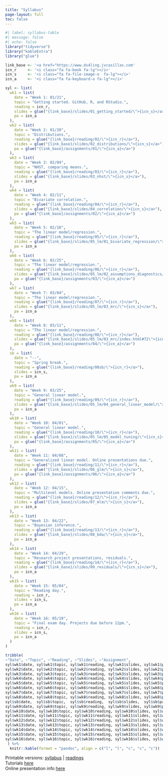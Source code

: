 ```yaml
---
title: "Syllabus"
page-layout: full
toc: false
---
```


```r
#| label: syllabus-table
#| message: false
#| echo: false
library("tidyverse")
library("kableExtra")
library("glue")

link_base <- '<a href="https://www.ds4ling.jvcasillas.com'
icn_r     <- '<i class="fa fa-book fa-lg"></i>'
icn_s     <- '<i class="fa fa-file-image-o  fa-lg"></i>'
icn_a     <- '<i class="fa fa-keyboard-o fa-lg"></i>'

syl <- list(
  wk1 = list(
    date = "Week 1: 01/21", 
    topic = "Getting started. GitHub, R, and RStudio.", 
    reading = icn_r, 
    slides = glue("{link_base}/slides/01_getting_started/\">{icn_s}</a>"), 
    pa = icn_a
  ), 
  wk2 = list(
    date = "Week 2: 01/28", 
    topic = "Distributions.", 
    reading = glue("{link_base}/reading/02/\">{icn_r}</a>"), 
    slides = glue("{link_base}/slides/02_distributions/\">{icn_s}</a>"), 
    pa = glue("{link_base}/assignments/01/\">{icn_a}</a>") 
  ), 
  wk3 = list(
    date = "Week 3: 02/04", 
    topic = "NHST, comparing means.", 
    reading = glue("{link_base}/reading/03/\">{icn_r}</a>"), 
    slides = glue("{link_base}/slides/03_nhst/\">{icn_s}</a>"), 
    pa = icn_a
  ), 
  wk4 = list(
    date = "Week 4: 02/11", 
    topic = "Bivariate correlation.", 
    reading = glue("{link_base}/reading/04/\">{icn_r}</a>"), 
    slides = glue("{link_base}/slides/04_correlation/\">{icn_s}</a>"), 
    pa = glue("{link_base}/assignments/02/\">{icn_a}</a>")
  ), 
  wk5 = list(
    date = "Week 5: 02/18", 
    topic = "The linear model/regression.", 
    reading = glue("{link_base}/reading/05/\">{icn_r}</a>"), 
    slides = glue("{link_base}/slides/05_lm/01_bivariate_regression/\">{icn_s}</a>"), 
    pa = icn_a
  ), 
  wk6 = list(
    date = "Week 6: 02/25", 
    topic = "The linear model/regression.", 
    reading = glue("{link_base}/reading/06/\">{icn_r}</a>"), 
    slides = glue("{link_base}/slides/05_lm/02_assumptions_diagnostics/\">{icn_s}</a>"), 
    pa = glue("{link_base}/assignments/03/\">{icn_a}</a>")
  ), 
  wk7 = list(
    date = "Week 7: 03/04", 
    topic = "The linear model/regression.", 
    reading = glue("{link_base}/reading/07/\">{icn_r}</a>"), 
    slides = glue("{link_base}/slides/05_lm/03_mrc/\">{icn_s}</a>"), 
    pa = icn_a
  ), 
  wk8 = list(
    date = "Week 8: 03/11", 
    topic = "The linear model/regression.", 
    reading = glue("{link_base}/reading/08/\">{icn_r}</a>"), 
    slides = glue("{link_base}/slides/05_lm/03_mrc/index.html#72\">{icn_s}</a>"), 
    pa = glue("{link_base}/assignments/04/\">{icn_a}</a>")
  ), 
  sb = list(
    date = "--", 
    topic = "Spring break.", 
    reading = glue("{link_base}/reading/08sb/\">{icn_r}</a>"), 
    slides = icn_s, 
    pa = icn_a
  ), 
  wk9 = list(
    date = "Week 9: 03/25", 
    topic = "General linear model.", 
    reading = glue("{link_base}/reading/09/\">{icn_r}</a>"), 
    slides = glue("{link_base}/slides/05_lm/04_general_linear_model/\">{icn_s}</a>"), 
    pa = icn_a
  ), 
  wk10 = list(
    date = "Week 10: 04/01", 
    topic = "General linear model.", 
    reading = glue("{link_base}/reading/10/\">{icn_r}</a>"), 
    slides = glue("{link_base}/slides/05_lm/05_model_tuning/\">{icn_s}</a>"), 
    pa = glue("{link_base}/assignments/05/\">{icn_a}</a>")
  ), 
  wk11 = list(
    date = "Week 11: 04/08", 
    topic = "Generalized linear model. Online presentations due.", 
    reading = glue("{link_base}/reading/11/\">{icn_r}</a>"), 
    slides = glue("{link_base}/slides/06_glm/\">{icn_s}</a>"), 
    pa = glue("{link_base}/assignments/06/\">{icn_a}</a>")
  ), 
  wk12 = list(
    date = "Week 12: 04/15", 
    topic = "Multilevel models. Online presentation comments due.", 
    reading = glue("{link_base}/reading/12/\">{icn_r}</a>"), 
    slides = glue("{link_base}/slides/07_mlm/\">{icn_s}</a>"), 
    pa = icn_a
  ), 
  wk13 = list(
    date = "Week 13: 04/22", 
    topic = "Bayesian inference.", 
    reading = glue("{link_base}/reading/13/\">{icn_r}</a>"), 
    slides = glue("{link_base}/slides/08_bda/\">{icn_s}</a>"), 
    pa = icn_a
  ), 
  wk14 = list(
    date = "Week 14: 04/29", 
    topic = "Research project presentations, residuals.", 
    reading = glue("{link_base}/reading/14/\">{icn_r}</a>"), 
    slides = glue("{link_base}/slides/09_residuals/\">{icn_s}</a>"), 
    pa = icn_a
  ), 
  wk15 = list(
    date = "Week 15: 05/04", 
    topic = "Reading day.", 
    reading = icn_r, 
    slides = icn_s, 
    pa = icn_a
  ), 
  wk16 = list(
    date = "Week 16: 05/10", 
    topic = "Final exam day. Projects due before 12pm.", 
    reading = icn_r, 
    slides = icn_s, 
    pa = icn_a
  )
)

tribble(
~"Date", ~"Topic", ~"Reading", ~"Slides", ~"Assignment", 
syl$wk1$date, syl$wk1$topic, syl$wk1$reading, syl$wk1$slides, syl$wk1$pa,
syl$wk2$date, syl$wk2$topic, syl$wk2$reading, syl$wk2$slides, syl$wk2$pa,
syl$wk3$date, syl$wk3$topic, syl$wk3$reading, syl$wk3$slides, syl$wk3$pa,
syl$wk4$date, syl$wk4$topic, syl$wk4$reading, syl$wk4$slides, syl$wk4$pa,
syl$wk5$date, syl$wk5$topic, syl$wk5$reading, syl$wk5$slides, syl$wk5$pa,
syl$wk6$date, syl$wk6$topic, syl$wk6$reading, syl$wk6$slides, syl$wk6$pa,
syl$wk7$date, syl$wk7$topic, syl$wk7$reading, syl$wk7$slides, syl$wk7$pa,
syl$wk8$date, syl$wk8$topic, syl$wk8$reading, syl$wk8$slides, syl$wk8$pa,
syl$sb$date,  syl$sb$topic,  syl$sb$reading,  syl$sb$slides,  syl$sb$pa,
syl$wk9$date, syl$wk9$topic, syl$wk9$reading, syl$wk9$slides, syl$wk9$pa,
syl$wk10$date, syl$wk10$topic, syl$wk10$reading, syl$wk10$slides, syl$wk10$pa,
syl$wk11$date, syl$wk11$topic, syl$wk11$reading, syl$wk11$slides, syl$wk11$pa,
syl$wk12$date, syl$wk12$topic, syl$wk12$reading, syl$wk12$slides, syl$wk12$pa,
syl$wk13$date, syl$wk13$topic, syl$wk13$reading, syl$wk13$slides, syl$wk13$pa,
syl$wk14$date, syl$wk14$topic, syl$wk14$reading, syl$wk14$slides, syl$wk14$pa,
syl$wk15$date, syl$wk15$topic, syl$wk15$reading, syl$wk15$slides, syl$wk15$pa,
syl$wk16$date, syl$wk16$topic, syl$wk16$reading, syl$wk16$slides, syl$wk16$pa,
 ) %>% 
  knitr::kable(format = "pandoc", align = c("l", "l", "c", "c", "c"))

```

Printable versions: <a href="https://www.jvcasillas.com/syllabi/589/index.pdf">syllabus</a> | <a href="https://www.jvcasillas.com/syllabi/589/refs/readings/589_reading_list.pdf">readings</a>  
Tutorials <a href="https://ds4ling.github.io/sources/tuts/index.html">here</a>  
Online presentation info <a href="https://ds4ling.github.io/assignments/06_online_presentation/index.html">here</a>  
<!--PA 5 example <a href="https://github.com/ds4ling/programming_assignments/blob/master/misc/data/pa_5_answers.zip?raw=true">here</a> -->


<link rel="stylesheet" href="https://cdn.rawgit.com/gaborcsardi/r-font/master/rlogo.css">

<link rel="stylesheet" href="https://cdnjs.cloudflare.com/ajax/libs/font-awesome/4.7.0/css/font-awesome.min.css">


